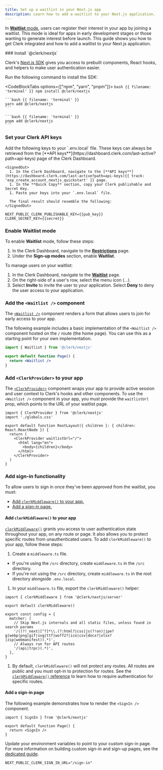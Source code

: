 ```yaml
---
title: Set up a waitlist in your Next.js app
description: Learn how to add a waitlist to your Next.js application.
---
```


In [**Waitlist** mode](/docs/authentication/configuration/restrictions#waitlist), users can register their interest in your app by joining a waitlist. This mode is ideal for apps in early development stages or those wanting to generate interest before launch. This guide shows you how to get Clerk integrated and how to add a waitlist to your Next.js application.

<Steps>
  ### Install `@clerk/nextjs`

  Clerk's [Next.js SDK](/docs/references/nextjs/overview) gives you access to prebuilt components, React hooks, and helpers to make user authentication easier.

  Run the following command to install the SDK:

  <CodeBlockTabs options={["npm", "yarn", "pnpm"]}>
    ```bash {{ filename: 'terminal' }}
    npm install @clerk/nextjs
    ```

    ```bash {{ filename: 'terminal' }}
    yarn add @clerk/nextjs
    ```

    ```bash {{ filename: 'terminal' }}
    pnpm add @clerk/nextjs
    ```
  </CodeBlockTabs>

  ### Set your Clerk API keys

  <If condition={experiment.enabled}>
    <ExperimentCreateAccountFromDocsQuickstart params={experiment} />
  </If>

  <If condition={!experiment.enabled}>
    <SignedIn>
      Add the following keys to your `.env.local` file. These keys can always be retrieved from the [**API keys**](https://dashboard.clerk.com/last-active?path=api-keys) page of the Clerk Dashboard.
    </SignedIn>

    <SignedOut>
      1. In the Clerk Dashboard, navigate to the [**API keys**](https://dashboard.clerk.com/last-active?path=api-keys){{ track: 'exp_create_account_nextjs_quickstart' }} page.
      1. In the **Quick Copy** section, copy your Clerk publishable and Secret Key.
      1. Paste your keys into your `.env.local` file.

      The final result should resemble the following:
    </SignedOut>
  </If>

  ```env {{ filename: '.env.local' }}
  NEXT_PUBLIC_CLERK_PUBLISHABLE_KEY={{pub_key}}
  CLERK_SECRET_KEY={{secret}}
  ```

  ### Enable Waitlist mode

  To enable **Waitlist** mode, follow these steps:

  1. In the Clerk Dashboard, navigate to the [**Restrictions**](https://dashboard.clerk.com/last-active?path=user-authentication/restrictions) page.
  1. Under the **Sign-up modes** section, enable **Waitlist**.

  To manage users on your waitlist:

  1. In the Clerk Dashboard, navigate to the [**Waitlist**](https://dashboard.clerk.com/last-active?path=waitlist) page.
  1. On the right-side of a user's row, select the menu icon (...).
  1. Select **Invite** to invite the user to your application. Select **Deny** to deny the user access to your application.

  ### Add the `<Waitlist />` component

  The [`<Waitlist />`](/docs/components/waitlist) component renders a form that allows users to join for early access to your app.

  The following example includes a basic implementation of the `<Waitlist />` component hosted on the `/` route (the home page). You can use this as a starting point for your own implementation.

  ```jsx {{ filename: '/app/page.tsx' }}
  import { Waitlist } from '@clerk/nextjs'

  export default function Page() {
    return <Waitlist />
  }
  ```

  ### Add `<ClerkProvider>` to your app

  The [`<ClerkProvider>`](/docs/components/clerk-provider) component wraps your app to provide active session and user context to Clerk's hooks and other components. To use the `<Waitlist />` component in your app, you must provide the `waitlistUrl` prop, which points to the URL of your waitlist page.

  ```tsx {{ filename: 'app/layout.tsx', mark: [6] }}
  import { ClerkProvider } from '@clerk/nextjs'
  import './globals.css'

  export default function RootLayout({ children }: { children: React.ReactNode }) {
    return (
      <ClerkProvider waitlistUrl="/">
        <html lang="en">
          <body>{children}</body>
        </html>
      </ClerkProvider>
    )
  }
  ```

  ### Add sign-in functionality

  To allow users to sign in once they've been approved from the waitlist, you must:

  - [Add `clerkMiddleware()` to your app.](#add-clerkmiddleware-to-your-app)
  - [Add a sign-in page.](#add-a-sign-in-page)

  #### Add `clerkMiddleware()` to your app

  [`clerkMiddleware()`](/docs/references/nextjs/clerk-middleware#clerk-middleware) grants you access to user authentication state throughout your app, on any route or page. It also allows you to protect specific routes from unauthenticated users. To add `clerkMiddleware()` to your app, follow these steps:

  1. Create a `middleware.ts` file.

  - If you're using the `/src` directory, create `middleware.ts` in the `/src` directory.
  - If you're not using the `/src` directory, create `middleware.ts` in the root directory alongside `.env.local`.

  1. In your `middleware.ts` file, export the `clerkMiddleware()` helper:

  ```tsx {{ filename: 'middleware.ts' }}
  import { clerkMiddleware } from '@clerk/nextjs/server'

  export default clerkMiddleware()

  export const config = {
    matcher: [
      // Skip Next.js internals and all static files, unless found in search params
      '/((?!_next|[^?]*\\.(?:html?|css|js(?!on)|jpe?g|webp|png|gif|svg|ttf|woff2?|ico|csv|docx?|xlsx?|zip|webmanifest)).*)',
      // Always run for API routes
      '/(api|trpc)(.*)',
    ],
  }
  ```

  1. By default, `clerkMiddleware()` will not protect any routes. All routes are public and you must opt-in to protection for routes. See the [`clerkMiddleware()` reference](/docs/references/nextjs/clerk-middleware) to learn how to require authentication for specific routes.

  #### Add a sign-in page

  The following example demonstrates how to render the `<SignIn />` component.

  ```tsx {{ filename: 'app/sign-in/[[...sign-in]]/page.tsx' }}
  import { SignIn } from '@clerk/nextjs'

  export default function Page() {
    return <SignIn />
  }
  ```

  Update your environment variables to point to your custom sign-in page. For more information on building custom sign-in and sign-up pages, see the [dedicated guide](/docs/references/nextjs/custom-signup-signin-pages).

  ```env {{ filename: '.env.local' }}
  NEXT_PUBLIC_CLERK_SIGN_IN_URL="/sign-in"
  ```
</Steps>
